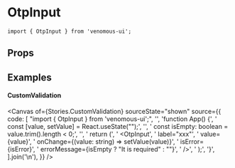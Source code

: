 
<Meta of={Stories} />

# OtpInput

```tsx
import { OtpInput } from 'venomous-ui';
```

## Props

<Controls />
<Canvas of={Stories.Default} sourceState="none" />

## Examples

#### CustomValidation

<Canvas
  of={Stories.CustomValidation}
  sourceState="shown"
  source={{
    code: [
      "import { OtpInput } from 'venomous-ui';",
      '',
      'function App() {',
      '  const [value, setValue] = React.useState("");',
      '',
      '  const isEmpty: boolean = value.trim().length < 0;',
      '',
      '  return (',
      '    <OtpInput',
      '      label="xxx"',
      '      value={value}',
      '      onChange={(value: string) => setValue(value)}',
      '      isError={isError}',
      '      errorMessage={isEmpty ? "It is required" : ""}',
      '    />',
      '  );',
      '}',
    ].join('\n'),
  }}
/>
